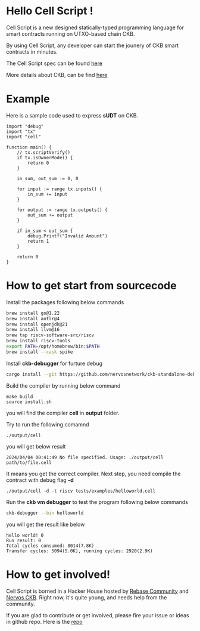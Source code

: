 

# Hello Cell Script !

<MarginContainer bottom={32} />

Cell Script is a new designed statically-typed programming language for smart contracts running on UTXO-based chain CKB.

<MarginContainer bottom={16} />

By using Cell Script, any developer can start the jounery of CKB smart contracts in minutes. 

<MarginContainer bottom={16} />

The Cell Script spec can be found [here](https://github.com/cell-labs/cell-script/blob/main/SPEC.md)

<MarginContainer bottom={16} />

More details about CKB, can be find [here](https://www.nervos.org/ckbpage)

<MarginContainer bottom={64} />

# Example

Here is a sample code used to express **sUDT** on CKB.

```
import "debug"
import "tx"
import "cell"

function main() {
    // tx.scriptVerify()
    if tx.isOwnerMode() {
        return 0 
    }

    in_sum, out_sum := 0, 0

    for input := range tx.inputs() {
        in_sum += input
    }

    for output := range tx.outputs() {
        out_sum += output
    }

    if in_sum < out_sum {
        debug.Printf("Invalid Amount")
        return 1
    }
    
    return 0
}
```

<MarginContainer bottom={64} />

# How to get start from sourcecode

<MarginContainer bottom={16} />

Install the packages following below commands

```bash
brew install go@1.22
brew install antlr@4
brew install openjdk@21
brew install llvm@16
brew tap riscv-software-src/riscv
brew install riscv-tools
export PATH=/opt/homebrew/bin:$PATH
brew install --cask spike
```

Install **ckb-debugger** for furture debug
```bash
cargo install --git https://github.com/nervosnetwork/ckb-standalone-debugger ckb-debugger
```

Build the compiler by running below command

```
make build
source install.sh
```

you will find the compiler **cell** in **output** folder. 

Try to run the following comamnd
```
./output/cell
```

you will get below result

```
2024/04/04 00:41:49 No file specified. Usage: ./output/cell path/to/file.cell
```

It means you get the correct compiler. Next step, you need compile the contract with debug flag **-d**

```
./output/cell -d -t riscv tests/examples/helloworld.cell
```

Run the **ckb vm debugger** to test the program following below commands

```bash
ckb-debugger --bin helloworld
```

you will get the result like below 

```
hello world! 0
Run result: 0
Total cycles consumed: 8014(7.8K)
Transfer cycles: 5094(5.0K), running cycles: 2920(2.9K)
```

<MarginContainer bottom={64} />

# How to get involved!

<MarginContainer bottom={16} />

Cell Script is borned in a Hacker House hosted by [Rebase Community]() and [Nervos CKB](). Right now, it's quite young, and needs help from the community.

<MarginContainer bottom={16} />

If you are glad to contribute or get involved, please fire your issue or ideas in github repo. Here is the [repo](https://github.com/cell-labs/cell-script)


<br/>
<br/>
